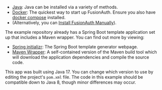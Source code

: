 - [Java](https://www.oracle.com/java/technologies/downloads/): Java can be installed via a variety of methods.
- [Docker](https://www.docker.com): The quickest way to start up FusionAuth. Ensure you also have [docker compose](https://docs.docker.com/compose/) installed.
- (Alternatively, you can [Install FusionAuth Manually](https://fusionauth.io/docs/v1/tech/installation-guide/)).

The example repository already has a Spring Boot template application set up that includes a Maven wrapper. You can find out more by viewing:

- [Spring initializr](https://start.spring.io/): The Spring Boot template generator webpage.
- [Maven Wrapper](https://maven.apache.org/wrapper/): A self-contained version of the Maven build tool which will download the application dependencies and compile the source code.

This app was built using Java 17. You can change which version to use by editing the project's `pom.xml` file. The code in this example should be compatible down to Java 8, though minor differences may occur.
